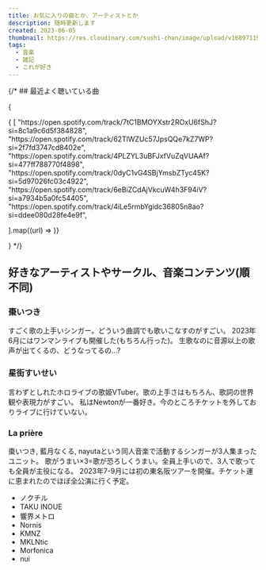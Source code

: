 ```yaml
---
title: お気に入りの曲とか、アーティストとか
description: 随時更新します
created: 2023-06-05
thumbnail: https://res.cloudinary.com/sushi-chan/image/upload/v1689711903/blog/music/m3_2023_crkhrj.jpg
tags:
  - 音楽
  - 雑記
  - これが好き
---
```



{/* ## 最近よく聴いている曲

{

<div className="grid grid-cols-1 md:grid-cols-2">{
[
  "https://open.spotify.com/track/7tC1BMOYXstr2ROxU6fShJ?si=8c1a9c6d5f384828",
  "https://open.spotify.com/track/62TlWZUc57JpsQQe7kZ7WP?si=2f7fd3747cd8402e",
  "https://open.spotify.com/track/4PLZYL3uBFJxfVuZqVUAAf?si=477ff788770f4898",
  "https://open.spotify.com/track/0dyC1vG4SBjYmsbZTyc45K?si=5d97026fc03c4922",
  "https://open.spotify.com/track/6eBiZCdAjVkcuW4h3F94iV?si=a7934b5a0fc54405",
  "https://open.spotify.com/track/4iLe5rmbYgidc36805n8ao?si=ddee080d28fe4e9f",

].map((url) => <SpotifyCard key={url} url={url} />)}

</div>} */}

## 好きなアーティストやサークル、音楽コンテンツ(順不同)

### 棗いつき

すごく歌の上手いシンガー。どういう曲調でも歌いこなすのがすごい。
2023年6月にはワンマンライブも開催した(もちろん行った)。
生歌なのに音源以上の歌声が出てくるの、どうなってるの...?

<YouTubeCard type="video" id="cv_fID950bw" />
<TimelineCard id="itsukinatsume" />

### 星街すいせい

言わずとしれたホロライブの歌姫VTuber。歌の上手さはもちろん、歌詞の世界観や表現力がすごい。
私はNewtonが一番好き。今のところチケットを外しておりライブに行けていない。

<SpotifyCard url="https://open.spotify.com/track/5WmhZ9jYoJotSilr0SY0qL?si=fd110fe452ff4b20" />
<TimelineCard id="suisei_hosimati" />

### La prière

棗いつき, 藍月なくる, nayutaという同人音楽で活動するシンガーが3人集まったユニット。
歌がうまい×3=歌が恐ろしくうまい。全員上手いので、3人で歌っても全員が主役になる。
2023年7-9月には初の東名阪ツアーを開催。チケット運に恵まれたのでほぼ全公演に行く予定。

<YouTubeCard type="video" id="iLYVqdekt6s" />
<TimelineCard id="lapriere_info" />

- ノクチル
- TAKU INOUE
- 響界メトロ
- Nornis
- KMNZ
- MKLNtic
- Morfonica
- nui
